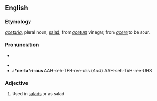 ==English==

===Etymology===
{{etyl|la|en}} ''[[acetaria]]'', plural noun, [[salad]], from ''[[acetum]]'' vinegar, from ''[[acere]]'' to be sour.

===Pronunciation===
* {{a|US}} {{IPA|en|/ɑ.sɪˈtɛɚ.i.əs/}}
* {{audio|en|En-us-acetarious.ogg|Audio (US)}}
* '''a*ce-ta*ri-ous''' AAH-seh-TEH-ree-uhs (''Aust'') AAH-seh-TAH-ree-UHS

===Adjective===
{{en-adj}}

# {{lb|en|archaic}} Used in [[salads]] or as salad
#: {{ux|en|'''acetarious''' plants}}